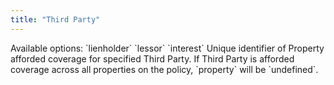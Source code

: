 ```yaml
---
title: "Third Party"
---
```


<ResponseField name="type" type="string" required>
  Available options: `lienholder` `lessor` `interest`
</ResponseField>

<ResponseField name="name" type="string" required />

<ResponseField name="address" type="Address" />

<ResponseField name="property" type="string" >
  Unique identifier of Property afforded coverage for specified Third Party. If Third Party is afforded coverage across all properties on the policy, `property` will be `undefined`.
<ResponseField>
